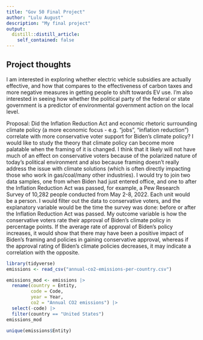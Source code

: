 ```yaml
---
title: "Gov 50 Final Project"
author: "Lulu August"
description: "My final project"
output:
  distill::distill_article:
    self_contained: false
---
```




## Project thoughts

I am interested in exploring whether electric vehicle subsidies are actually effective, and how that compares to the effectiveness of carbon taxes and more negative measures in getting people to shift towards EV use. I'm also interested in seeing how whether the political party of the federal or state government is a predictor of environmental government action on the local level.

Proposal: Did the Inflation Reduction Act and economic rhetoric surrounding climate policy (a more economic focus - e.g. “jobs”, “inflation reduction”) correlate with more conservative voter support for Biden’s climate policy? I would like to study the theory that climate policy can become more palatable when the framing of it is changed. I think that it likely will not have much of an effect on conservative voters because of the polarized nature of today’s political environment and also because framing doesn’t really address the issue with climate solutions (which is often directly impacting those who work in gas/coal/many other industries). I would try to join two data samples, one from when Biden had just entered office, and one to after the Inflation Reduction Act was passed, for example, a Pew Research Survey of 10,282 people conducted from May 2-8, 2022. Each unit would be a person. I would filter out the data to conservative voters, and the explanatory variable would be the time the survey was done: before or after the Inflation Reduction Act was passed. My outcome variable is how the conservative voters rate their approval of Biden’s climate policy in percentage points. If the average rate of approval of Biden’s policy increases, it would show that there may have been a positive impact of Biden’s framing and policies in gaining conservative approval, whereas if the approval rating of Biden’s climate policies decreases, it may indicate a correlation with the opposite.

```r
library(tidyverse)
emissions <- read_csv("annual-co2-emissions-per-country.csv")

emissions_mod <- emissions |>
  rename(country = Entity,
         code = Code,
         year = Year,
         co2 = "Annual CO2 emissions") |>
  select(-code) |>
  filter(country == "United States")
emissions_mod
```

```r
unique(emissions$Entity)
```

